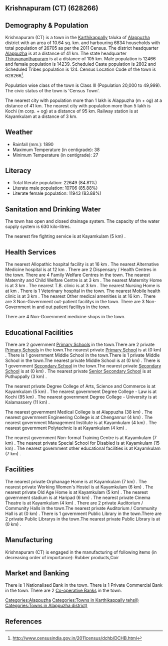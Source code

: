 {{Infobox settlement
| name=Krishnapuram (CT)
| native_name=
| native_name_lang=
| other_name=
| nickname=
| settlement_type=Town
| image_skyline=
| image_alt=
| image_caption=
| pushpin_map=India Kerala
| pushpin_label_position=right
| pushpin_map_alt=
| pushpin_map_caption=Location in Kerala, India
| latd=
| latm=
| lats=
| latNS=
| longd=
| longm=
| longs=
| longEW=
| coordinates_display=inline,title
| subdivision_type=Country
| subdivision_name={{flag|India}}
| subdivision_type1=[[States and territories of India|State]]
| subdivision_name1=Kerala 
| subdivision_type2=[[List of districts of India|District]]
| subdivision_name2=Alappuzha
| subdivision_type3=Tahsil
| subdivision_name3=Karthikappally
| website=
| established_title=<!-- Established -->
| established_date=
| founder=
| named_for=
| government_type=
| governing_body=
| unit_pref=Metric
| area_footnotes=
| area_rank=
| area_total_km2=10.64
| elevation_footnotes=
| elevation_m=
| population_total=26705
| population_as_of=2011
| population_rank=
| population_density_km2=2509
| population_demonym=
| population_footnotes=
| demographics_type1=Languages=
| demographics1_title1=Official=
| demographics1_info1=[[Malayalam language|Malayalam]]
| timezone1=[[Indian Standard Time|IST]]
| utc_offset1==+5:30
| postal_code_type=[[Postal Index Number|PIN]]
| postal_code=
| area_code_type=Telephone code
| area_code=
| registration_plate=
| blank1_name_sec1=Nearest city
| blank1_info_sec1=[[Alappuzha (m + og)]]
| blank2_name_sec1=[[Human sex ratio|Sex ratio]]
| blank2_info_sec1=1142
| blank3_name_sec1=Literacy
| blank3_info_sec1=84.81%
| blank1_name_sec2=[[2011 Census of India|2011 census]] code
| blank1_info_sec2=628266
| footnotes=
}}

== Krishnapuram (CT) (628266) ==

== Demography & Population ==

Krishnapuram (CT) is a town in the [[Karthikappally]] taluka of [[Alappuzha]] district with an area of 10.64 sq. km. and harbouring 6834 households with total population of 26705 as per the 2011 Census. The district headquarter [[Alappuzha]] is at a distance of 41 km. The state headquarter [[Thiruvananthapuram]] is at a distance of 105 km. Male population is 12466 and female population is 14239. Scheduled Caste population is 2802 and Scheduled Tribes population is 124. Census Location Code of the town is 628266<ref>http://www.censusindia.gov.in/2011census/dchb/DCHB.html</ref>.

Population wise class of the town is Class III (Population 20,000 to 49,999).
The civic status of the town is 'Census Town'.

The nearest city with population more than 1 lakh is Alappuzha (m + og) at a distance of 41 km. The nearest city with population more than 5 lakh is Kochi (m corp. + og)  at a distance of 95 km. Railway station is at Kayamkulam at a distance of 3 km.


== Weather ==  
* Rainfall (mm.): 1890 
* Maximum Temperature (in centigrade): 38
* Minimum Temperature (in centigrade): 27


== Literacy ==  
* Total literate population: 22649 (84.81%)
* Literate male population: 10706 (85.88%)
* Literate female population: 11943 (83.88%)


== Sanitation and Drinking Water ==  
The town has open and closed drainage system.
The capacity of the water supply system is 630 kilo-litres.

The nearest fire fighting service is at Kayamkulam (5 km) .


== Health Services ==
The nearest Allopathic hospital facility is at 16 km .
The nearest Alternative Medicine hospital is at 12 km .
There are 2 Dispensary / Health Centres in the town.
There are 4 Family Welfare Centres in the town.
The nearest Maternity and Child Welfare Centre is at 3 km .
The nearest Maternity Home is at 3 km .
The nearest T.B. clinic is at 3 km .
The nearest Nursing Home is at  km .
There is 1 Veterinary hospital in the town.
The nearest Mobile health clinic is at 3 km .
The nearest Other medical amenities is at 16 km .
There are 3 Non-Government out-patient facilitys in the town.
There are 3 Non-Government in and out patient facilitys in the town.

There are 4 Non-Government medicine shops in the town.


== Educational Facilities ==
There are 2 government [[Primary School]]s in the town.There are 2 private [[Primary School]]s in the town.The nearest private [[Primary School]] is at  (0 km) .
There is 1 government Middle School in the town.There is 1 private Middle School in the town.The nearest private Middle School is at  (0 km) .
There is 1 government [[Secondary School]] in the town.The nearest private [[Secondary School]] is at  (0 km) .
The nearest private [[Senior Secondary School]] is at Puthuppally (3 km) .
 
 
 
 
 
The nearest private Degree College of Arts, Science and Commerce is at Kayamkulam (5 km) .
The nearest government Degree College - Law is at Kochi (95 km) .
The nearest government Degree College - University is at Kalamassery (11 km) .
 
The nearest government Medical College is at Alappuzha (38 km) .
The nearest government Engineering College is at Chengannur (4 km) .
The nearest government Management Institute is at Kayamkulam (4 km) .
The nearest government Polytechnic is at Kayamkulam (4 km) .
 
The nearest government Non-formal Training Centre is at Kayamkulam (7 km) .
The nearest private Special School for Disabled is at Kayamkulam (15 km) .
The nearest government other educational facilities is at Kayamkulam (7 km) .


== Facilities ==
The nearest private Orphanage Home is at Kayamkulam (7 km) .
The nearest private Working Women's Hostel is at Kayamkulam (6 km) .
The nearest private Old Age Home is at Kayamkulam (5 km) .
The nearest government stadium is at Haripad (6 km) .
The nearest private Cinema Theatre is at Kayamkulam (4 km) .
There are 2 private Auditorium / Community Halls in the town.The nearest private Auditorium / Community Hall is at  (0 km) .
There is 1 government Public Library in the town.There are 2 private Public Librarys in the town.The nearest private Public Library is at  (0 km) .


== Manufacturing ==
Krishnapuram (CT) is engaged in the manufacturing of following items (in decreasing order of importance): Rubber products,Coir


== Market and Banking ==
There is 1 Nationalised Bank in the town.
There is 1 Private Commercial Bank in the town.
There are 2 [[Co-operative Bank]]s in the town.




[[Categories:Alappuzha]]
[[Categories:Towns in Karthikappally tehsil)]]
[[Categories:Towns in Alappuzha district)]]


== References ==
{{Reflist}}


